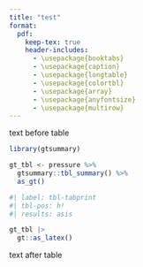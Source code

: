 ```yaml
---
title: "test"
format: 
  pdf:
    keep-tex: true
    header-includes:
      - \usepackage{booktabs}
      - \usepackage{caption}
      - \usepackage{longtable}
      - \usepackage{colortbl}
      - \usepackage{array}
      - \usepackage{anyfontsize}
      - \usepackage{multirow}
---
```


text before table

```r
library(gtsummary)

gt_tbl <- pressure %>%
  gtsummary::tbl_summary() %>%
  as_gt()
```


```r
#| label: tbl-tabprint
#| tbl-pos: h!
#| results: asis

gt_tbl |>
  gt::as_latex()
```

text after table
